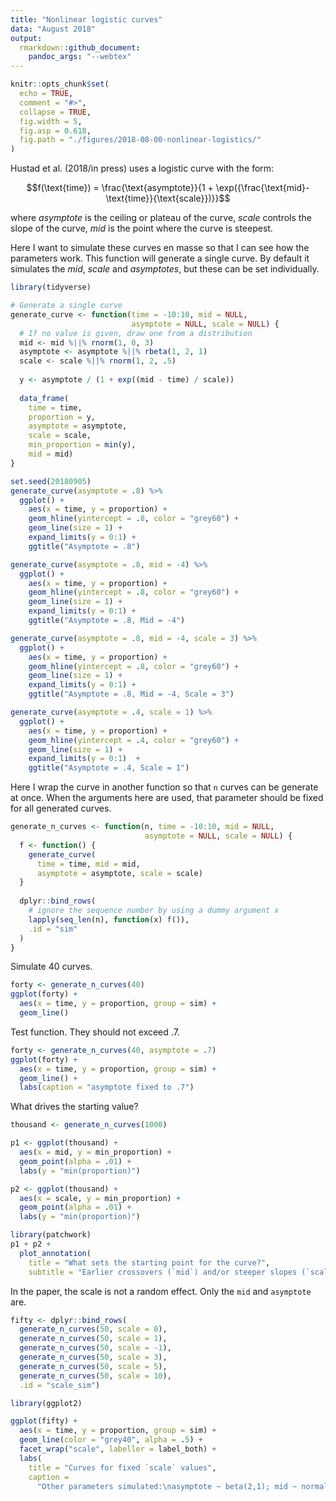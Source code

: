 ```yaml
---
title: "Nonlinear logistic curves"
data: "August 2018"
output:
  rmarkdown::github_document:
    pandoc_args: "--webtex"
---
```


```r
knitr::opts_chunk$set(
  echo = TRUE, 
  comment = "#>", 
  collapse = TRUE,
  fig.width = 5,     
  fig.asp = 0.618,
  fig.path = "./figures/2018-08-00-nonlinear-logistics/"
)
```

Hustad et al. (2018/in press) uses a logistic curve with the form:

$$f(\text{time}) = \frac{\text{asymptote}}{1 + \exp({\frac{\text{mid}-\text{time}}{\text{scale}})}}$$

where *asymptote* is the ceiling or plateau of the curve, *scale* controls the
slope of the curve, *mid* is the point where the curve is steepest.

Here I want to simulate these curves en masse so that I can see how the
parameters work. This function will generate a single curve. By default it
simulates the *mid*, *scale* and *asymptotes*, but these can be set
individually.

```r
library(tidyverse)

# Generate a single curve
generate_curve <- function(time = -10:10, mid = NULL, 
                           asymptote = NULL, scale = NULL) {
  # If no value is given, draw one from a distribution
  mid <- mid %||% rnorm(1, 0, 3)
  asymptote <- asymptote %||% rbeta(1, 2, 1)
  scale <- scale %||% rnorm(1, 2, .5)
  
  y <- asymptote / (1 + exp((mid - time) / scale))
  
  data_frame(
    time = time, 
    proportion = y, 
    asymptote = asymptote, 
    scale = scale, 
    min_proportion = min(y), 
    mid = mid)  
}
```


```r
set.seed(20180905)
generate_curve(asymptote = .8) %>% 
  ggplot() + 
    aes(x = time, y = proportion) + 
    geom_hline(yintercept = .8, color = "grey60") + 
    geom_line(size = 1) + 
    expand_limits(y = 0:1) + 
    ggtitle("Asymptote = .8")

generate_curve(asymptote = .8, mid = -4) %>% 
  ggplot() + 
    aes(x = time, y = proportion) + 
    geom_hline(yintercept = .8, color = "grey60") + 
    geom_line(size = 1) + 
    expand_limits(y = 0:1) + 
    ggtitle("Asymptote = .8, Mid = -4")

generate_curve(asymptote = .8, mid = -4, scale = 3) %>% 
  ggplot() + 
    aes(x = time, y = proportion) + 
    geom_hline(yintercept = .8, color = "grey60") + 
    geom_line(size = 1) + 
    expand_limits(y = 0:1) + 
    ggtitle("Asymptote = .8, Mid = -4, Scale = 3")

generate_curve(asymptote = .4, scale = 1) %>% 
  ggplot() + 
    aes(x = time, y = proportion) + 
    geom_hline(yintercept = .4, color = "grey60") + 
    geom_line(size = 1) + 
    expand_limits(y = 0:1)  + 
    ggtitle("Asymptote = .4, Scale = 1")
```


Here I wrap the curve in another function so that `n` curves can be generate at
once. When the arguments here are used, that parameter should be fixed for all
generated curves.

```r
generate_n_curves <- function(n, time = -10:10, mid = NULL, 
                              asymptote = NULL, scale = NULL) {
  f <- function() {
    generate_curve(
      time = time, mid = mid, 
      asymptote = asymptote, scale = scale)
  }
  
  dplyr::bind_rows(
    # ignore the sequence number by using a dummy argument x
    lapply(seq_len(n), function(x) f()), 
    .id = "sim"
  )
}
```



Simulate 40 curves.

```r
forty <- generate_n_curves(40)
ggplot(forty) + 
  aes(x = time, y = proportion, group = sim) + 
  geom_line() 
```

Test function. They should not exceed .7.

```r
forty <- generate_n_curves(40, asymptote = .7)
ggplot(forty) + 
  aes(x = time, y = proportion, group = sim) + 
  geom_line() + 
  labs(caption = "asymptote fixed to .7")
```

What drives the starting value?

```r
thousand <- generate_n_curves(1000)

p1 <- ggplot(thousand) + 
  aes(x = mid, y = min_proportion) + 
  geom_point(alpha = .01) + 
  labs(y = "min(proportion)")

p2 <- ggplot(thousand) + 
  aes(x = scale, y = min_proportion) + 
  geom_point(alpha = .01) + 
  labs(y = "min(proportion)")

library(patchwork)
p1 + p2 + 
  plot_annotation(
    title = "What sets the starting point for the curve?",
    subtitle = "Earlier crossovers (`mid`) and/or steeper slopes (`scale`)")
```

In the paper, the scale is not a random effect. Only the `mid` and `asymptote`
are.

```r
fifty <- dplyr::bind_rows(
  generate_n_curves(50, scale = 0),
  generate_n_curves(50, scale = 1),
  generate_n_curves(50, scale = -1),
  generate_n_curves(50, scale = 3),
  generate_n_curves(50, scale = 5), 
  generate_n_curves(50, scale = 10), 
  .id = "scale_sim")

library(ggplot2)

ggplot(fifty) +
  aes(x = time, y = proportion, group = sim) +
  geom_line(color = "grey40", alpha = .5) + 
  facet_wrap("scale", labeller = label_both) + 
  labs(
    title = "Curves for fixed `scale` values",
    caption = 
      "Other parameters simulated:\nasymptote ~ beta(2,1); mid ~ normal(0,3)")
```

